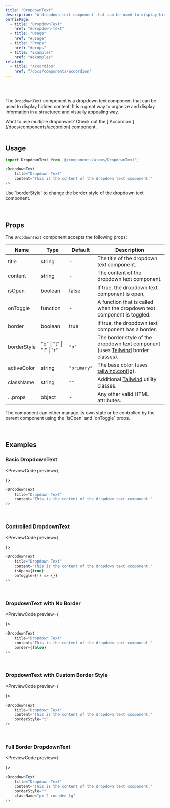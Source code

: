 ```yaml
---
title: "DropdownText"
description: "A dropdown text component that can be used to display hidden content"
onThisPage:
  - title: "DropdownText"
    href: "#dropdown-text"
  - title: "Usage"
    href: "#usage"
  - title: "Props"
    href: "#props"
  - title: "Examples"
    href: "#examples"
related:
  - title: "Accordion"
    href: "/docs/components/accordion"
---
```


<div id="dropdown-text" />

<br/>

<div className="flex flex-col justify-center">
    <DropdownText
        title="Dropdown Text"
        content="This is the content of the dropdown text component."
    />
</div>

<br />

The `DropdownText` component is a dropdown text component that can be used to display hidden content. It is a great way to organize and display information in a structured and visually appealing way.

<Callout>
    Want to use multiple dropdowns? Check out the [`Accordion`](/docs/components/accordion) component.
</Callout>

<br/>
<br/>
<Divider />

<div id="usage" />

## Usage

```js
import DropdownText from '@/components/atoms/DropdownText';

<DropdownText
    title="Dropdown Text"
    content="This is the content of the dropdown text component."
/>
```

<Tip>
    Use `borderStyle` to change the border style of the dropdown text component.
</Tip>

<br/>
<br/>
<br/>
<Divider />

<div id="props" />

## Props

The `DropdownText` component accepts the following props:

| Name        | Type                     | Default     | Description                                                                                                                  |
|-------------|--------------------------|-------------|------------------------------------------------------------------------------------------------------------------------------|
| title       | string                   | -           | The title of the dropdown text component.                                                                                    |
| content     | string                   | -           | The content of the dropdown text component.                                                                                  |
| isOpen      | boolean                  | false       | If true, the dropdown text component is open.                                                                                |
| onToggle    | function                 | -           | A function that is called when the dropdown text component is toggled.                                                       |
| border      | boolean                  | true        | If true, the dropdown text component has a border.                                                                           |
| borderStyle | "b" \| "t" \| "l" \| "r" | `"b"`       | The border style of the dropdown text component (uses [Tailwind](https://tailwindcss.com/docs/border-width) border classes). |
| activeColor | string                   | `"primary"` | The base color (uses [tailwind.config](/docs/features/config#color-theme)).                                                              |
| className   | string                   | `""`        | Additional [Tailwind](https://tailwindcss.com) utility classes.                                                              |
| ...props    | object                   | -           | Any other valid HTML attributes.                                                                                             |

<Info>
    The component can either manage its own state or be controlled by the parent component using the `isOpen` and `onToggle` props.
</Info>

<br/>
<br/>
<br/>
<Divider />

<div id="examples" />

## Examples

### Basic DropdownText
<PreviewCode preview={
    <div className="flex w-full px-2">
        <DropdownText
            title="Dropdown Text"
            content="This is the content of the dropdown text component."
        />
    </div>
}>
```js
<DropdownText
    title="Dropdown Text"
    content="This is the content of the dropdown text component."
/>
```
</PreviewCode>

<br />

### Controlled DropdownText
<PreviewCode preview={
    <div className="flex w-full px-2">
        <DropdownText
            title="Dropdown Text"
            content="This is the content of the dropdown text component."
            isOpen={true}
        />
    </div>
}>
```js
<DropdownText
    title="Dropdown Text"
    content="This is the content of the dropdown text component."
    isOpen={true}
    onToggle={() => {}}
/>
```
</PreviewCode>

<br />

### DropdownText with No Border
<PreviewCode preview={
    <div className="flex w-full px-2">
        <DropdownText
            title="Dropdown Text"
            content="This is the content of the dropdown text component."
            border={false}
        />
    </div>
}>
```js
<DropdownText
    title="Dropdown Text"
    content="This is the content of the dropdown text component."
    border={false}
/>
```
</PreviewCode>

<br />

### DropdownText with Custom Border Style
<PreviewCode preview={
    <div className="flex w-full px-2">
        <DropdownText
            title="Dropdown Text"
            content="This is the content of the dropdown text component."
            borderStyle="t"
        />
    </div>
}>
```js
<DropdownText
    title="Dropdown Text"
    content="This is the content of the dropdown text component."
    borderStyle="t"
/>
```
</PreviewCode>

<br/>

### Full Border DropdownText
<PreviewCode preview={
    <div className="flex w-full px-2">
        <DropdownText
            title="Dropdown Text"
            content="This is the content of the dropdown text component."
            borderStyle=""
            className="px-2 rounded-lg"
        />
    </div>
}>
```js
<DropdownText
    title="Dropdown Text"
    content="This is the content of the dropdown text component."
    borderStyle=""
    className="px-2 rounded-lg"
/>
```
</PreviewCode>

<br />
<br />
<br />
